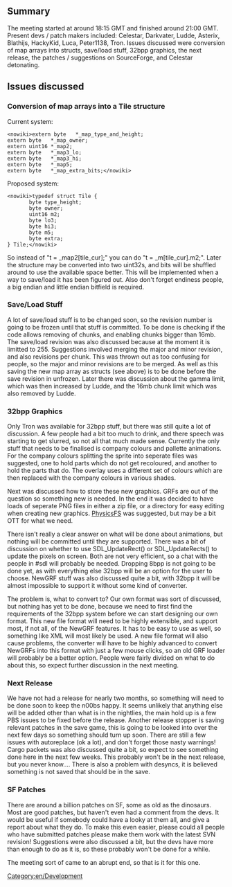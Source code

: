 [[Category:en/Development]]
==Summary==
The meeting started at around 18:15 GMT and finished around 21:00 GMT. Present devs / patch makers included: Celestar, Darkvater, Ludde, Asterix, Blathijs, HackyKid, Luca, Peter1138, Tron. Issues discussed were conversion of map arrays into structs, save/load stuff, 32bpp graphics, the next release, the patches / suggestions on SourceForge, and Celestar detonating.

==Issues discussed==
===Conversion of map arrays into a Tile structure===
Current system:
<pre><nowiki>extern byte   *_map_type_and_height;
extern byte   *_map_owner;
extern uint16 *_map2;
extern byte   *_map3_lo;
extern byte   *_map3_hi;
extern byte   *_map5;
extern byte   *_map_extra_bits;</nowiki></pre>
Proposed system:
<pre><nowiki>typedef struct Tile {
       byte type_height;
       byte owner;
       uint16 m2;
       byte lo3;
       byte hi3;
       byte m5;
       byte extra;
} Tile;</nowiki></pre>
So instead of "t = _map2[tile_cur];" you can do "t = _m[tile_cur].m2;". Later the structure may be converted into two uint32s, and bits will be shuffled around to use the available space better. This will be implemented when a way to save/load it has been figured out. Also don't forget endiness people, a big endian and little endian bitfield is required.

===Save/Load Stuff===
A lot of save/load stuff is to be changed soon, so the revision number is going to be frozen until that stuff is committed. To be done is checking if the code allows removing of chunks, and enabling chunks bigger than 16mb. The save/load revision was also discussed because at the moment it is limitted to 255. Suggestions involved merging the major and minor revision, and also revisions per chunk. This was thrown out as too confusing for people, so the major and minor revisions are to be merged. As well as this saving the new map array as structs (see above) is to be done before the save revision in unfrozen. Later there was discussion about the gamma limit, which was then increased by Ludde, and the 16mb chunk limit which was also removed by Ludde.

===32bpp Graphics===
Only Tron was available for 32bpp stuff, but there was still quite a lot of discussion. A few people had a bit too much to drink, and there speech was starting to get slurred, so not all that much made sense. Currently the only stuff that needs to be finalised is company colours and pallette animations. For the company colours splitting the sprite into seperate files was suggested, one to hold parts which do not get recoloured, and another to hold the parts that do. The overlay uses a different set of colours which are then replaced with the company colours in various shades. 

Next was discussed how to store these new graphics. GRFs are out of the question so something new is needed. In the end it was decided to have loads of seperate PNG files in either a zip file, or a directory for easy editing when creating new graphics. [http://icculus.org/physfs/ PhysicsFS] was suggested, but may be a bit OTT for what we need. 

There isn't really a clear answer on what will be done about animations, but nothing will be committed until they are supported. There was a bit of discussion on whether to use SDL_UpdateRect() or SDL_UpdateRects() to update the pixels on screen. Both are not very efficient, so a chat with the people in #sdl will probably be needed. Dropping 8bpp is not going to be done yet, as with everything else 32bpp will be an option for the user to choose. NewGRF stuff was also discussed quite a bit, with 32bpp it will be almost impossible to support it without some kind of converter. 

The problem is, what to convert to? Our own format was sort of discussed, but nothing has yet to be done, because we need to first find the requirements of the 32bpp system before we can start designing our own format. This new file format will need to be highly extensible, and support most, if not all, of the NewGRF features. It has to be easy to use as well, so something like XML will most likely be used. A new file format will also cause problems, the converter will have to be highly advanced to convert NewGRFs into this format with just a few mouse clicks, so an old GRF loader will probably be a better option. People were fairly divided on what to do about this, so expect further discussion in the next meeting.

===Next Release===
We have not had a release for nearly two months, so something will need to be done soon to keep the n00bs happy. It seems unlikely that anything else will be added other than what is in the nightlies, the main hold up is a few PBS issues to be fixed before the release. Another release stopper is saving relevant patches in the save game, this is going to be looked into over the next few days so something should turn up soon. There are still a few issues with autoreplace (ok a lot), and don't forget those nasty warnings! Cargo packets was also discussed quite a bit, so expect to see something done here in the next few weeks. This probably won't be in the next release, but you never know.... There is also a problem with desyncs, it is believed something is not saved that should be in the save.

===SF Patches===
There are around a billion patches on SF, some as old as the dinosaurs. Most are good patches, but haven't even had a comment from the devs. It would be useful if somebody could have a looky at them all, and give a report about what they do. To make this even easier, please could all people who have submitted patches please make them work with the latest SVN revision! Suggestions were also discussed a bit, but the devs have more than enough to do as it is, so these probably won't be done for a while.

The meeting sort of came to an abrupt end, so that is it for this one.